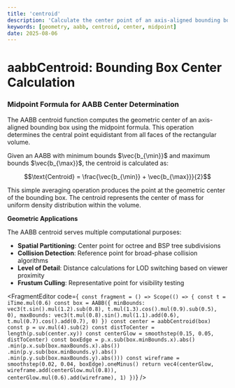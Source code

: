```yaml
---
title: 'centroid'
description: 'Calculate the center point of an axis-aligned bounding box'
keywords: [geometry, aabb, centroid, center, midpoint]
date: 2025-08-06
---
```



# aabbCentroid: Bounding Box Center Calculation

### Midpoint Formula for AABB Center Determination

The AABB centroid function computes the geometric center of an axis-aligned bounding box using the midpoint formula. This operation determines the central point equidistant from all faces of the rectangular volume.

Given an AABB with minimum bounds $\vec{b_{\min}}$ and maximum bounds $\vec{b_{\max}}$, the centroid is calculated as:

$$\text{Centroid} = \frac{\vec{b_{\min}} + \vec{b_{\max}}}{2}$$

This simple averaging operation produces the point at the geometric center of the bounding box. The centroid represents the center of mass for uniform density distribution within the volume.

**Geometric Applications**

The AABB centroid serves multiple computational purposes:

- **Spatial Partitioning**: Center point for octree and BSP tree subdivisions
- **Collision Detection**: Reference point for broad-phase collision algorithms
- **Level of Detail**: Distance calculations for LOD switching based on viewer proximity
- **Frustum Culling**: Representative point for visibility testing

<FragmentEditor
        code={`
const fragment = () => Scope(() => {
        const t = iTime.mul(0.6)
        const box = AABB({
                minBounds: vec3(t.sin().mul(1.2).sub(0.8), t.mul(1.3).cos().mul(0.9).sub(0.5), 0),
                maxBounds: vec3(t.mul(0.8).sin().mul(1.1).add(0.6), t.mul(0.7).cos().add(0.7), 0)
        })
        const center = aabbCentroid(box)
        const p = uv.mul(4).sub(2)
        const distToCenter = length(p.sub(center.xy))
        const centerGlow = smoothstep(0.15, 0.05, distToCenter)
        const boxEdge = p.x.sub(box.minBounds.x).abs()
                   .min(p.x.sub(box.maxBounds.x).abs())
                   .min(p.y.sub(box.minBounds.y).abs()
                   .min(p.y.sub(box.maxBounds.y).abs()))
        const wireframe = smoothstep(0.02, 0.04, boxEdge).oneMinus()
        return vec4(centerGlow, wireframe.add(centerGlow.mul(0.8)), centerGlow.mul(0.6).add(wireframe), 1)
})`}
/>
